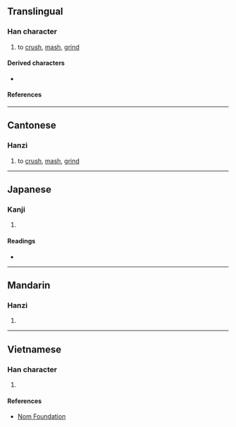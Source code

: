 {{character info}}
==Translingual==

===Han character===
{{Han char|rn=64|rad=手|as=05|sn=8|four=57011|canj=QSP|ids=⿰扌尼}}

# {{lb|zh|Cantonese}} to [[crush]], [[mash]], [[grind]]

====Derived characters====
* {{l|mul|[[𭰬]], [[𭣑]], [[𭎵]]}}

====References====
{{Han ref|kx=0423.100|dkj=11919|dj=0771.110|hdz=31859.020|uh=62B3}}

----

==Cantonese==

===Hanzi===
{{yue-hanzi|jyut=[[nai4]]|y=nai4}}

# to [[crush]], [[mash]], [[grind]]

----

==Japanese==

===Kanji===
{{ja-kanji|grade=|rs=手05}}

# {{rfdef|ja|sort=手05}}

====Readings====
* {{ja-readings|on=[[じ]] (ji), [[に]] (ni), [[でい]] (dei), [[ない]] (nai)|kun=[[とまる]] (tomaru)}}

----

==Mandarin==

===Hanzi===
{{cmn-hanzi|pin=[[nǐ]] ([[ni3]])|wg=ni<sup>3</sup>}}

# {{rfdef|cmn|sort=手05}}

----

==Vietnamese==

===Han character===
{{vi-hantu|rs=手05|[[nai]]}}

# {{rfdef|vi|sort=手05}}

====References====
* [http://nomfoundation.org/common/nom_details.php?codepoint=62B3 Nom Foundation]
